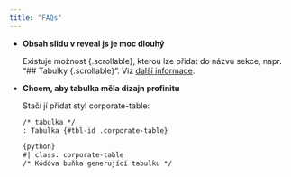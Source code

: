 ```yaml
---
title: "FAQs"
---
```


* **Obsah slidu v reveal js je moc dlouhý** 

    Existuje možnost {.scrollable}, kterou lze přidat do názvu sekce, napr. "## Tabulky {.scrollable}".
    Viz [další informace](https://quarto.org/docs/presentations/revealjs/index.html#content-overflow).
* **Chcem, aby tabulka měla dizajn profinitu**

    Stačí jí přidat styl corporate-table:

    ```md
    /* tabulka */
    : Tabulka {#tbl-id .corporate-table}
    ```

    ```md
    {python}
    #| class: corporate-table
    /* Kódóva buňka generující tabulku */
    ```